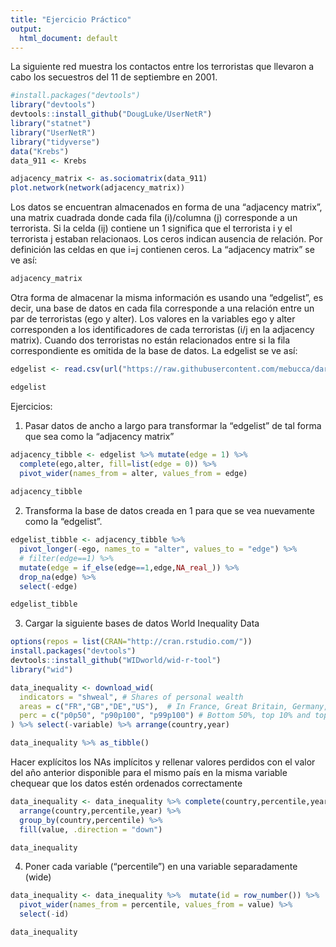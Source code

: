 ```yaml
---
title: "Ejercicio Práctico"
output:
  html_document: default
---
```



La siguiente red muestra los contactos entre los terroristas que llevaron a cabo los secuestros del 11 de septiembre en 2001. 

```r
#install.packages("devtools")
library("devtools") 
devtools::install_github("DougLuke/UserNetR")
library("statnet") 
library("UserNetR")
library("tidyverse")
data("Krebs")
data_911 <- Krebs

adjacency_matrix <- as.sociomatrix(data_911)
plot.network(network(adjacency_matrix))

```

Los datos se encuentran almacenados en forma de una "adjacency matrix", una matrix cuadrada donde cada fila (i)/columna (j) corresponde a un terrorista. Si la celda (ij) contiene un 1 significa que el terrorista i y el terrorista j estaban relacionaos. Los ceros indican ausencia de relación. Por definición las celdas en que i=j contienen ceros. La "adjacency matrix" se ve así:

```r
adjacency_matrix
```

Otra forma de almacenar la misma información es usando una "edgelist", es decir, una base de datos en cada fila corresponde a una relación entre un par de terroristas (ego y alter). Los valores en la variables ego y alter corresponden a los identificadores de cada terroristas (i/j en la adjacency matrix). Cuando dos terroristas no están relacionados entre si la fila correspondiente es omitida de la base de datos. La edgelist se ve así:

```r
edgelist <- read.csv(url("https://raw.githubusercontent.com/mebucca/dar_soc4001/master/slides/class_10/network_terrorists911.csv"))

edgelist 
```

Ejercicios:
  
  
1. Pasar datos de ancho a largo para transformar la "edgelist" de tal forma que sea como la "adjacency matrix"

```r
adjacency_tibble <- edgelist %>% mutate(edge = 1) %>%
  complete(ego,alter, fill=list(edge = 0)) %>%
  pivot_wider(names_from = alter, values_from = edge)
  
adjacency_tibble 
```


2. Transforma la base de datos creada en 1 para que se vea nuevamente como la "edgelist". 

```r
edgelist_tibble <- adjacency_tibble %>%
  pivot_longer(-ego, names_to = "alter", values_to = "edge") %>%
  # filter(edge==1) %>%
  mutate(edge = if_else(edge==1,edge,NA_real_)) %>%
  drop_na(edge) %>%
  select(-edge)

edgelist_tibble
```

3. Cargar la siguiente bases de datos World Inequality Data

```r
options(repos = list(CRAN="http://cran.rstudio.com/"))
install.packages("devtools")
devtools::install_github("WIDworld/wid-r-tool")
library("wid")

data_inequality <- download_wid(
  indicators = "shweal", # Shares of personal wealth
  areas = c("FR","GB","DE","US"),  # In France, Great Britain, Germany, USA
  perc = c("p0p50", "p90p100", "p99p100") # Bottom 50%, top 10% and top 1%
) %>% select(-variable) %>% arrange(country,year)

data_inequality %>% as_tibble()
```

Hacer explícitos los NAs implícitos y rellenar valores perdidos con el valor del año anterior disponible para el mismo país en la misma variable chequear que los datos estén ordenados correctamente

```r
data_inequality <- data_inequality %>% complete(country,percentile,year) %>%
  arrange(country,percentile,year) %>%
  group_by(country,percentile) %>%
  fill(value, .direction = "down")

data_inequality 
```

4. Poner cada variable ("percentile") en una variable separadamente (wide)

```r
data_inequality <- data_inequality %>%  mutate(id = row_number()) %>% 
  pivot_wider(names_from = percentile, values_from = value) %>%
  select(-id)

data_inequality 
```